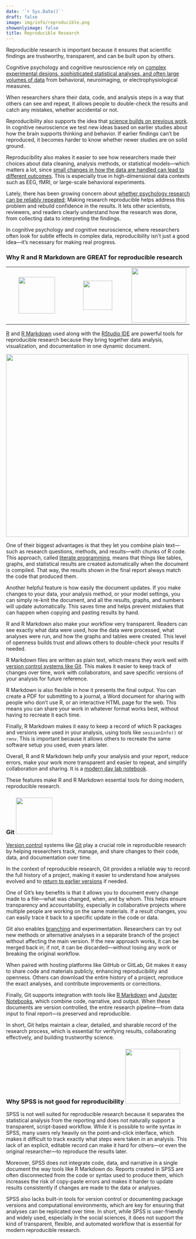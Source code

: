 ```yaml
---
date: '`r Sys.Date()`'
draft: false
image: img/info/reproducible.png
showonlyimage: false
title: Reproducible Research
---
```


Reproducible research is important because it ensures that scientific findings are trustworthy, transparent, and can be built upon by others.
<!--more-->

Cognitive psychology and cognitive neuroscience rely on [complex experimental designs, sophisticated statistical analyses, and often large volumes of data](https://academic.oup.com/nsr/article/7/9/1418/5856589)  from behavioral, neuroimaging, or electrophysiological measures. 

When researchers share their data, code, and analysis steps in a way that others can see and repeat, it allows people to double-check the results and catch any mistakes, whether accidental or not.

Reproducibility also supports the idea that [science builds on previous work](https://www.csmonitor.com/Science/2017/0421/Breakthroughs-arise-from-a-precise-mix-of-old-and-new-knowledge-say-scientists). In cognitive neuroscience we test new ideas based on earlier studies about how the brain supports thinking and behavior. If earlier findings can’t be reproduced, it becomes harder to know whether newer studies are on solid ground. 

Reproducibility also makes it easier to see how researchers made their choices about data cleaning, analysis methods, or statistical models—which matters a lot, since [small changes in how the data are handled can lead to different outcomes](https://www.psychologicalscience.org/publications/observer/one-size-doesnt-fit-all.html). This is especially true in high-dimensional data contexts such as EEG, fMRI, or large-scale behavioral experiments.

Lately, there has been growing concern about [whether psychology research can be reliably repeated](https://www.psychologytoday.com/us/basics/replication-crisis); Making research reproducible helps address this problem and rebuild confidence in the results. It lets other scientists, reviewers, and readers clearly understand how the research was done, from collecting data to interpreting the findings.

In cognitive psychology and cognitive neuroscience, where researchers often look for subtle effects in complex data, reproducibility isn’t just a good idea—it’s necessary for making real progress.


### Why R and R Markdown are GREAT for reproducible research

| | | |
|:-:|:-:|:-:|
|![](/img/tutorials/Rlogo.png){width="100"} |![](/img/tutorials/rmarkdown-logo.png){width="80"}|![](/img/tutorials/rstudio_logo.png){width="150"}|


[R](https://www.r-project.org) and [R Markdown](https://rmarkdown.rstudio.com) used along with the [RStudio IDE](https://posit.co/download/rstudio-desktop/) are powerful tools for reproducible research because they bring together data analysis, visualization, and documentation in one dynamic document. 


![](/img/info/notebook-demo.png){width="500"}

One of their biggest advantages is that they let you combine plain text—such as research questions, methods, and results—with chunks of R code. This approach, called [literate programming](https://en.wikipedia.org/wiki/Literate_programming), means that things like tables, graphs, and statistical results are created automatically when the document is compiled. That way, the results shown in the final report always match the code that produced them.

Another helpful feature is how easily the document updates. If you make changes to your data, your analysis method, or your model settings, you can simply re-knit the document, and all the results, graphs, and numbers will update automatically. This saves time and helps prevent mistakes that can happen when copying and pasting results by hand.

R and R Markdown also make your workflow very transparent. Readers can see exactly what data were used, how the data were processed, what analyses were run, and how the graphs and tables were created. This level of openness builds trust and allows others to double-check your results if needed.

R Markdown files are written as plain text, which means they work well with [version control systems like Git](#git). This makes it easier to keep track of changes over time, work with collaborators, and save specific versions of your analysis for future reference.

R Markdown is also flexible in how it presents the final output. You can create a PDF for submitting to a journal, a Word document for sharing with people who don’t use R, or an interactive HTML page for the web. This means you can share your work in whatever format works best, without having to recreate it each time.

Finally, R Markdown makes it easy to keep a record of which R packages and versions were used in your analysis, using tools like `sessionInfo()` or `renv`. This is important because it allows others to recreate the same software setup you used, even years later.

Overall, R and R Markdown help unify your analysis and your report, reduce errors, make your work more transparent and easier to repeat, and simplify collaboration and sharing. It is a [modern day lab notebook](https://r4ds.had.co.nz/r-markdown.html). 

These features make R and R Markdown essential tools for doing modern, reproducible research.

### Git  ![](/img/tutorials/Git_icon.png){width="100"}  

[Version control](https://en.wikipedia.org/wiki/Version_control) systems like [Git](https://en.wikipedia.org/wiki/Git) play a crucial role in reproducible research by helping researchers track, manage, and share changes to their code, data, and documentation over time. 

In the context of reproducible research, Git provides a reliable way to record the full history of a project, making it easier to understand how analyses evolved and to [return to earlier versions](https://coderefinery.github.io/git-intro/recovering/) if needed.

One of Git’s key benefits is that it allows you to document every change made to a file—what was changed, when, and by whom. This helps ensure transparency and accountability, especially in collaborative projects where multiple people are working on the same materials. If a result changes, you can easily trace it back to a specific update in the code or data.

Git also enables [branching](https://www.techtarget.com/searchitoperations/definition/branching) and experimentation. Researchers can try out new methods or alternative analyses in a separate branch of the project without affecting the main version. If the new approach works, it can be merged back in; if not, it can be discarded—without losing any work or breaking the original workflow.

When paired with hosting platforms like GitHub or GitLab, Git makes it easy to share code and materials publicly, enhancing reproducibility and openness. Others can download the entire history of a project, reproduce the exact analyses, and contribute improvements or corrections.

Finally, Git supports integration with tools like [R Markdown](https://rmarkdown.rstudio.com) and [Jupyter Notebooks](https://jupyter-notebook.readthedocs.io/en/latest/), which combine code, narrative, and output. When these documents are version controlled, the entire research pipeline—from data input to final report—is preserved and reproducible.

In short, Git helps maintain a clear, detailed, and sharable record of the research process, which is essential for verifying results, collaborating effectively, and building trustworthy science.

### Why SPSS is not good for reproducibility ![](/img/tutorials/spss-1-logo-png-transparent.png){width="150"} 
SPSS is not well suited for reproducible research because it separates the statistical analysis from the reporting and does not naturally support a transparent, script-based workflow. While it is possible to write syntax in SPSS, many users rely heavily on the point-and-click interface, which makes it difficult to track exactly what steps were taken in an analysis. This lack of an explicit, editable record can make it hard for others—or even the original researcher—to reproduce the results later.

Moreover, SPSS does not integrate code, data, and narrative in a single document the way tools like R Markdown do. Reports created in SPSS are often disconnected from the code or syntax used to produce them, which increases the risk of copy-paste errors and makes it harder to update results consistently if changes are made to the data or analyses.

SPSS also lacks built-in tools for version control or documenting package versions and computational environments, which are key for ensuring that analyses can be replicated over time. In short, while SPSS is user-friendly and widely used, especially in the social sciences, it does not support the kind of transparent, flexible, and automated workflow that is essential for modern reproducible research.
